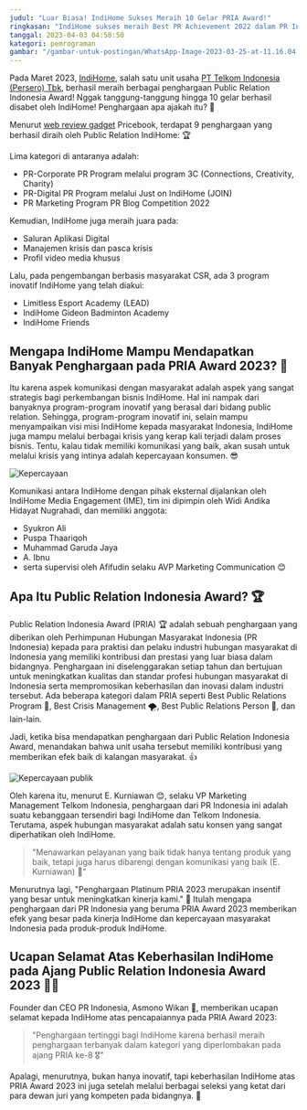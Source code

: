 ```yaml
---
judul: "Luar Biasa! IndiHome Sukses Meraih 10 Gelar PRIA Award!"
ringkasan: "IndiHome sukses meraih Best PR Achievement 2022 dalam PR Indonesia 2023 Public Relations Indonesia Awards"
tanggal: 2023-04-03 04:58:50
kategori: pemrograman
gambar: "/gambar-untuk-postingan/WhatsApp-Image-2023-03-25-at-11.16.04.jpeg"
---
```


Pada Maret 2023, <a href='https://indihome.co.id/landingpage/PromoPasangIndiHome'>IndiHome</a>, salah satu unit usaha <a href='https://www.telkom.co.id/sites'>PT Telkom Indonesia (Persero) Tbk</a>, berhasil meraih berbagai penghargaan Public Relation Indonesia Award! Nggak tanggung-tanggung hingga 10 gelar berhasil disabet oleh IndiHome! Penghargaan apa ajakah itu? 🎉

Menurut <a href='https://www.pricebook.co.id/article/news/13060/10-gelar-pria-award-2023-buktikan-indihome-terbaik-dan-inovatif'>web review gadget</a> Pricebook, terdapat 9 penghargaan yang berhasil diraih oleh Public Relation IndiHome: 🏆

Lima kategori di antaranya adalah:

- PR-Corporate PR Program melalui program 3C (Connections, Creativity, Charity)
- PR-Digital PR Program melalui Just on IndiHome (JOIN)
- PR Marketing Program PR Blog Competition 2022

Kemudian, IndiHome juga meraih juara pada:

- Saluran Aplikasi Digital
- Manajemen krisis dan pasca krisis
- Profil video media khusus

Lalu, pada pengembangan berbasis masyarakat CSR, ada 3 program inovatif IndiHome yang telah diakui:

- Limitless Esport Academy (LEAD)
- IndiHome Gideon Badminton Academy
- IndiHome Friends

## Mengapa IndiHome Mampu Mendapatkan Banyak Penghargaan pada PRIA Award 2023? 🏅

Itu karena aspek komunikasi dengan masyarakat adalah aspek yang sangat strategis bagi perkembangan bisnis IndiHome. Hal ini nampak dari banyaknya program-program inovatif yang berasal dari bidang public relation. Sehingga, program-program inovatif ini, selain mampu menyampaikan visi misi IndiHome kepada masyarakat Indonesia, IndiHome juga mampu melalui berbagai krisis yang kerap kali terjadi dalam proses bisnis. Tentu, kalau tidak memiliki komunikasi yang baik, akan susah untuk melalui krisis yang intinya adalah kepercayaan konsumen. 😎

![Kepercayaan](https://github.com/mzaini30/zenzenzen/assets/7939342/2fc6c51d-80dc-4f2a-a2ba-6e3010ee1d38)

Komunikasi antara IndiHome dengan pihak eksternal dijalankan oleh IndiHome Media Engagement (IME), tim ini dipimpin oleh Widi Andika Hidayat Nugrahadi, dan memiliki anggota:

- Syukron Ali
- Puspa Thaariqoh
- Muhammad Garuda Jaya
- A. Ibnu
- serta supervisi oleh Afifudin selaku AVP Marketing Communication 😊

## Apa Itu Public Relation Indonesia Award? 🏆

Public Relation Indonesia Award (PRIA) 🏆 adalah sebuah penghargaan yang diberikan oleh Perhimpunan Hubungan Masyarakat Indonesia (PR Indonesia) kepada para praktisi dan pelaku industri hubungan masyarakat di Indonesia yang memiliki kontribusi dan prestasi yang luar biasa dalam bidangnya. Penghargaan ini diselenggarakan setiap tahun dan bertujuan untuk meningkatkan kualitas dan standar profesi hubungan masyarakat di Indonesia serta mempromosikan keberhasilan dan inovasi dalam industri tersebut. Ada beberapa kategori dalam PRIA seperti Best Public Relations Program 🏅, Best Crisis Management 🌪️, Best Public Relations Person 👤, dan lain-lain.

Jadi, ketika bisa mendapatkan penghargaan dari Public Relation Indonesia Award, menandakan bahwa unit usaha tersebut memiliki kontribusi yang memberikan efek baik di kalangan masyarakat. 👍

![Kepercayaan publik](https://github.com/mzaini30/zenzenzen/assets/7939342/1eaa441b-1c9f-4592-bdc0-09bba0384591)

Oleh karena itu, menurut E. Kurniawan 😊, selaku VP Marketing Management Telkom Indonesia, penghargaan dari PR Indonesia ini adalah suatu kebanggaan tersendiri bagi IndiHome dan Telkom Indonesia. Terutama, aspek hubungan masyarakat adalah satu konsen yang sangat diperhatikan oleh IndiHome.

> "Menawarkan pelayanan yang baik tidak hanya tentang produk yang baik, tetapi juga harus dibarengi dengan komunikasi yang baik (E. Kurniawan) 💬"

Menurutnya lagi, "Penghargaan Platinum PRIA 2023 merupakan insentif yang besar untuk meningkatkan kinerja kami." 💪 Itulah mengapa penghargaan dari PR Indonesia yang beruma PRIA Award 2023 memberikan efek yang besar pada kinerja IndiHome dan kepercayaan masyarakat Indonesia pada produk-produk IndiHome.

## Ucapan Selamat Atas Keberhasilan IndiHome pada Ajang Public Relation Indonesia Award 2023 🎉🎊

Founder dan CEO PR Indonesia, Asmono Wikan 🙌, memberikan ucapan selamat kepada IndiHome atas pencapaiannya pada PRIA Award 2023:

> "Penghargaan tertinggi bagi IndiHome karena berhasil meraih penghargaan terbanyak dalam kategori yang diperlombakan pada ajang PRIA ke-8 🎖️"

Apalagi, menurutnya, bukan hanya inovatif, tapi keberhasilan IndiHome atas PRIA Award 2023 ini juga setelah melalui berbagai seleksi yang ketat dari para dewan juri yang kompeten pada bidangnya. 💯
